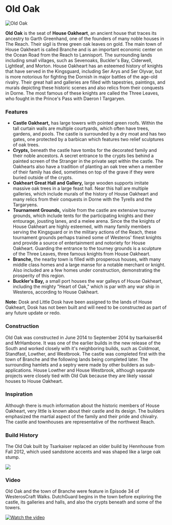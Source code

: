 

# Old Oak

<Image
  src="https://cdn.sanity.io/images/1as7cn02/production/f8f3e1ce8c9376aca27069440f4849e045e92c68-1920x1017.png?w=976&h=350&fit=crop&crop=center&auto=format"
  alt="Old Oak"
  width={976}
  height={350}
/>

<ProjectDetails
  floatRight
  region="Reach"
  house="House Oakheart"
  type="Castle"
  status="Completed"
  warp="/warp oldoak"
  projectLead="Tsarkaiser84, MrHambone"
  dateStarted="June 29, 2014"
  dateCompleted="June 29, 2014"
/>

**Old Oak** is the seat of **House Oakheart**, an ancient house that traces its ancestry to Garth Greenhand, one of the founders of many noble houses in The Reach. Their sigil is three green oak leaves on gold. The main town of House Oakheart is called Branche and is an important economic center on the Ocean Road from the Reach to Lannisport. The surrounding lands including small villages, such as Sevenoaks, Buckler's Bay, Ciderwell, Lightleaf, and Morton. House Oakheart has an esteemed history of knights that have served in the Kingsguard, including Ser Arys and Ser Olyvar, but is more notorious for fighting the Dornish in major battles of the age-old rivalry. Their great hall and galleries are filled with tapestries, paintings, and murals depicting these historic scenes and also relics from their conquests in Dorne. The most famous of these knights are called the Three Leaves, who fought in the Prince's Pass with Daeron I Targaryen.

### Features

- **Castle Oakheart,** has large towers with pointed green roofs. Within the tall curtain walls are multiple courtyards, which often have trees, gardens, and pools. The castle is surrounded by a dry moat and has two gates, one protected by a barbican which features two relief sculptures of oak trees.
- **Crypts,** beneath the castle have tombs for the decorated family and their noble ancestors. A secret entrance to the crypts lies behind a painted screen of the Stranger in the private sept within the castle. The Oakhearts also have a tradition of planting an oak tree when a member of their family has died, sometimes on top of the grave if they were buried outside of the crypts.
- **Oakheart Great Hall and Gallery,** large wooden supports imitate massive oak trees in a large feast hall. Near this hall are multiple galleries, which include murals of the history of House Oakheart and many relics from their conquests in Dorne with the Tyrells and the Targaryens.
- **Tournament Grounds,** visible from the castle are extensive tourney grounds, which include tents for the participating knights and their entourage, jousting lanes, and a melee arena. Since the the knights of House Oakheart are highly esteemed, with many family members serving the Kingsguard or in the military actions of the Reach, these tournament grounds perhaps trained some of Westeros' finest knights and provide a source of entertainment and notoriety for House Oakheart. Guarding the entrance to the tourney grounds is a sculpture of the Three Leaves, three famous knights from House Oakheart.
- **Branche,** the nearby town is filled with prosperous houses, with many middle class homes and a large manse for a notable merchant or knight. Also included are a few homes under construction, demonstrating the prosperity of this region.
- **Buckler's Bay,** a small port houses the war galleys of House Oakheart, including the mighty "Heart of Oak," which is par with any war ship in Westeros, according to House Oakheart.

**Note:** Dosk and Little Dosk have been assigned to the lands of House Oakheart, Dosk has not been built and will need to be constructed as part of any future update or redo.

### Construction

Old Oak was constructed in June 2014 to September 2014 by tsarkaiser84 and MrHambone. It was one of the earlier builds in the new release of the South and worked closely with it's neighboring builds, such as Coldmoat, Standfast, Lowther, and Westbrook. The castle was completed first with the town of Branche and the following lands being completed later. The surrounding hamlets and a septry were made by other builders as sub-applications. House Lowther and House Westbrook, although separate projects were closely tied with Old Oak because they are likely vassal houses to House Oakheart.

### Inspiration

Although there is much information about the historic members of House Oakheart, very little is known about their castle and its design. The builders emphasized the martial aspect of the family and their pride and chivalry. The castle and townhouses are representative of the northwest Reach.

### Build History

The Old Oak built by Tsarkaiser replaced an older build by Hennhouse from Fall 2012, which used sandstone accents and was shaped like a large oak stump.

![](https://cdn.sanity.io/images/1as7cn02/production/29fe704de0f1d9010dcff47ebbaee82fcc711222-800x413.png)

### Video

Old Oak and the town of Branche were feature in Episode 34 of WesterosCraft Walks. DutchGuard begins in the town before exploring the castle, its galleries and halls, and also the crypts beneath and some of the towers.

[![Watch the video](https://img.youtube.com/vi/Nmp7mzZ5P4Y/0.jpg)](https://www.youtube.com/embed/Nmp7mzZ5P4Y)
